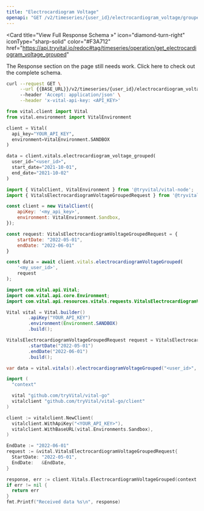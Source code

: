 ```yaml
---
title: "Electrocardiogram Voltage"
openapi: "GET /v2/timeseries/{user_id}/electrocardiogram_voltage/grouped"
---
```


<Card
  title="View Full Response Schema »"
  icon="diamond-turn-right"
  iconType="sharp-solid"
  color="#F3A712"
  href="https://api.tryvital.io/redoc#tag/timeseries/operation/get_electrocardiogram_voltage_grouped"
>
  The Response section on the page still needs work. Click here to check out the complete schema.
</Card>

<RequestExample>

```bash cURL
curl --request GET \
     --url {{BASE_URL}}/v2/timeseries/{user_id}/electrocardiogram_voltage/grouped?start_date={{START_DATE}}&end_date={{END_DATE}} \
     --header 'Accept: application/json' \
     --header 'x-vital-api-key: <API_KEY>'
```

```python Python
from vital.client import Vital
from vital.environment import VitalEnvironment

client = Vital(
  api_key="YOUR_API_KEY",
  environment=VitalEnvironment.SANDBOX
)

data = client.vitals.electrocardiogram_voltage_grouped(
  user_id="<user_id>", 
  start_date="2021-10-01", 
  end_date="2021-10-02"
)
```

```javascript Node
import { VitalClient, VitalEnvironment } from '@tryvital/vital-node';
import { VitalsElectrocardiogramVoltageGroupedRequest } from '@tryvital/vital-node/api/resources/vitals';

const client = new VitalClient({
    apiKey: '<my_api_key>',
    environment: VitalEnvironment.Sandbox,
});

const request: VitalsElectrocardiogramVoltageGroupedRequest = {
    startDate: "2022-05-01",
    endDate: "2022-06-01"
}

const data = await client.vitals.electrocardiogramVoltageGrouped(
    '<my_user_id>',
    request
);
```

```java Java
import com.vital.api.Vital;
import com.vital.api.core.Environment;
import com.vital.api.resources.vitals.requests.VitalsElectrocardiogramVoltageGroupedRequest;

Vital vital = Vital.builder()
        .apiKey("YOUR_API_KEY")
        .environment(Environment.SANDBOX)
        .build();

VitalsElectrocardiogramVoltageGroupedRequest request = VitalsElectrocardiogramVoltageGroupedRequest.builder()
        .startDate("2022-05-01")
        .endDate("2022-06-01")
        .build();

var data = vital.vitals().electrocardiogramVoltageGrouped("<user_id>", request);
```

```go Go
import (
  "context"

  vital "github.com/tryVital/vital-go"
  vitalclient "github.com/tryVital/vital-go/client"
)

client := vitalclient.NewClient(
  vitalclient.WithApiKey("<YOUR_API_KEY>"),
  vitalclient.WithBaseURL(vital.Environments.Sandbox),
)

EndDate := "2022-06-01"
request := &vital.VitalsElectrocardiogramVoltageGroupedRequest{
  StartDate: "2022-05-01",
  EndDate:   &EndDate,
}

response, err := client.Vitals.ElectrocardiogramVoltageGrouped(context.TODO(), "*", request)
if err != nil {
  return err
}
fmt.Printf("Received data %s\n", response)
```

</RequestExample>
